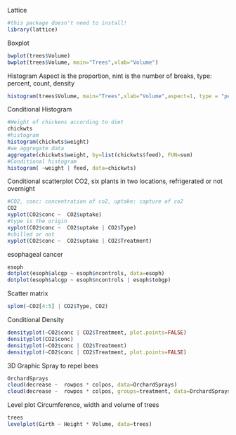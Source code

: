 Lattice
```r
#this package doesn't need to install!
library(lattice)
```
Boxplot
```r
bwplot(trees$Volume)
bwplot(trees$Volume, main="Trees",xlab="Volume")
```
Histogram
Aspect is the proportion, nint is the number of breaks, type: percent, count, density
```r
histogram(trees$Volume, main="Trees",xlab="Volume",aspect=1, type = "percent", nint=5 )
```
Conditional Histogram
```r
#Weight of chickens according to diet
chickwts
#histogram
histogram(chickwts$weight)
#we aggregate data
aggregate(chickwts$weight, by=list(chickwts$feed), FUN=sum)
#Conditional histogram
histogram( ~weight | feed, data=chickwts)
```
Conditional scatterplot
CO2, six plants in two locations, refrigerated or not overnight
```r
#CO2, conc: concentration of co2, uptake: capture of co2
CO2
xyplot(CO2$conc ~  CO2$uptake)
#type is the origin
xyplot(CO2$conc ~  CO2$uptake | CO2$Type)
#chilled or not
xyplot(CO2$conc ~  CO2$uptake | CO2$Treatment)
```
esophageal cancer
```r
esoph
dotplot(esoph$alcgp ~ esoph$ncontrols, data=esoph)
dotplot(esoph$alcgp ~ esoph$ncontrols | esoph$tobgp)
```
Scatter matrix
```r
splom(~CO2[4:5] | CO2$Type, CO2)
```
Conditional Density 
```r
densityplot(~CO2$conc | CO2$Treatment, plot.points=FALSE)
densityplot(CO2$conc)
densityplot(~CO2$conc | CO2$Treatment)
densityplot(~CO2$conc | CO2$Treatment, plot.points=FALSE)
```
3D Graphic
Spray to repel bees
```r
OrchardSprays
cloud(decrease ~  rowpos * colpos, data=OrchardSprays)
cloud(decrease ~  rowpos * colpos, groups=treatment, data=OrchardSprays)
```
Level plot
Circumference, width and volume of trees
```r
trees
levelplot(Girth ~ Height * Volume, data=trees)
```

